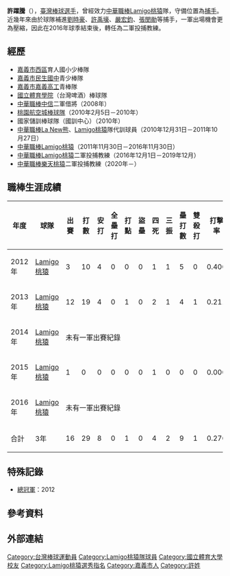 {{Infobox CPBL player|
|name=許躍騰|
|image=2013年第16屆諸羅山盃國際軟式少年棒球邀請賽開幕典禮(許躍騰)(cropped).jpg|
|width=300|
|position=二軍投捕教練|
|team=樂天桃猿|
|number=50|
|bats=右|
|throws=右|
|birthdate={{birth_date_and_age|1988|6|21|mf=y}}|
|birthplace={{TWN}}[[臺南市|臺南市]]|
|debutdate=9月25日
|debutyear=2012年
|debutteam=Lamigo桃猿
|statyear=2016年球季
|stat1label=打擊率
|stat1value=0.276
|stat2label=全壘打
|stat2value=0
|stat3label=打點
|stat3value=1
|stat4label=盜壘
|stat4value=0
|teams=<nowiki></nowiki>
*[[Lamigo桃猿|Lamigo桃猿]]（2011年－2016年）
'''教練時期'''
*[[Lamigo桃猿|Lamigo桃猿]]二軍投捕教練（2016年12月1日－2019年12月）
*[[樂天桃猿|樂天桃猿]]二軍投捕教練（2020年－）
}}

'''許躍騰'''（{{bd|1988年|6月21日|||catIdx=許}}），[[臺灣|臺灣]][[棒球|棒球]][[選手|選手]]，曾經效力[[中華職棒|中華職棒]][[Lamigo桃猿|Lamigo桃猿]]隊，守備位置為[[捕手|捕手]]。近幾年來由於球隊補進[[劉時豪|劉時豪]]、[[許禹壕|許禹壕]]、[[嚴宏鈞|嚴宏鈞]]、[[張閔勛|張閔勛]]等捕手，一軍出場機會更為壓縮，因此在2016年球季結束後，轉任為二軍投捕教練。

==經歷==
*[[嘉義市|嘉義市]][[西區_(嘉義市)|西區]]育人國小少棒隊 
*[[嘉義市立民生國民中學|嘉義市民生國中]]青少棒隊 
*[[國立嘉義高級工業職業學校|嘉義市嘉義高工]]青棒隊 
*[[國立體育大學|國立體育學院]]（台灣啤酒）棒球隊 
*[[中華職棒|中華職棒]][[中信鯨|中信]]二軍借將（2008年） 
*[[桃園航空城棒球隊|桃園航空城棒球隊]]（2010年2月5日－2010年） 
*國家儲訓棒球隊（國訓中心）（2010年） 
*[[中華職棒|中華職棒]][[La_New熊|La New熊]]、[[Lamigo桃猿|Lamigo桃猿]]隊代訓球員（2010年12月31日－2011年10月27日） 
*[[中華職棒|中華職棒]][[Lamigo桃猿|Lamigo桃猿]]（2011年11月30日－2016年11月30日）
*[[中華職棒|中華職棒]][[Lamigo桃猿|Lamigo桃猿]]二軍投捕教練（2016年12月1日－2019年12月）
*[[中華職棒|中華職棒]][[樂天桃猿|樂天桃猿]]二軍投捕教練（2020年－）

==職棒生涯成績==
{|border=1 width="800px"
!年度!!球隊!!出賽!!打數!!安打!!全壘打!!打點!!盜壘!!四死!!三振!!壘打數!!雙殺打!!打擊率!!上壘率!!長打率!!OPS
|- align=center
|2012年||[[Lamigo桃猿|Lamigo桃猿]]||3||10||4||0||0||0||1||1||5||0||0.400||0.455||0.500||0.955
|- align=center
|2013年||[[Lamigo桃猿|Lamigo桃猿]]||12||19||4||0||1||0||2||1||4||1||0.211||0.286||0.211||0.496
|- align=center
|2014年||[[Lamigo桃猿|Lamigo桃猿]]|| colspan="14" |未有一軍出賽紀錄
|- align=center
|2015年||[[Lamigo桃猿|Lamigo桃猿]]||1||0||0||0||0||0||1||0||0||0||0.000||1.000||0.000||1.000
|- align=center
|2016年||[[Lamigo桃猿|Lamigo桃猿]]|| colspan="14" |未有一軍出賽紀錄
|- align=center style="background:#069;color:#FFFFFF" align=middle
!合計!!3年!!16||29||8||0||1||0||4||2||9||1||0.276||0.364||0.310||0.674
|}

==特殊記錄==
*[[中華職棒總冠軍賽|總冠軍]]：2012

==參考資料==
{{reflist}}

==外部連結==
{{台灣棒球維基館}}
{{中華職棒球員資料|id=R351|name=許躍騰}}
{{樂天桃猿隊球員名單}}
{{Lamigo桃猿2012年中華職棒總冠軍}}
{{DEFAULTSORT:Hsu Yueh Teng}}
[[Category:台灣棒球運動員|Category:台灣棒球運動員]]
[[Category:Lamigo桃猿隊球員|Category:Lamigo桃猿隊球員]]
[[Category:國立體育大學校友|Category:國立體育大學校友]]
[[Category:Lamigo桃猿選秀指名|Category:Lamigo桃猿選秀指名]]
[[Category:嘉義市人|Category:嘉義市人]]
[[Category:許姓|Category:許姓]]